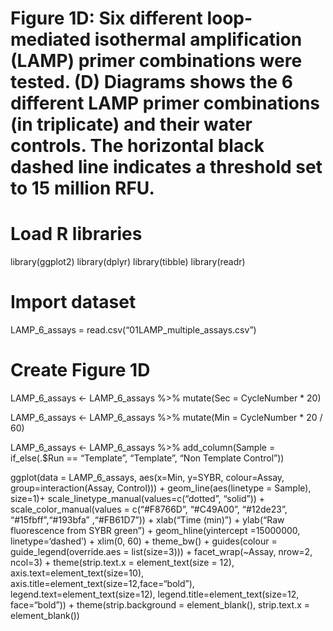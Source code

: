 # Figure 1D: Six different loop-mediated isothermal amplification (LAMP) primer combinations were tested. (D) Diagrams shows the 6 different LAMP primer combinations (in triplicate) and their water controls. The horizontal black dashed line indicates a threshold set to 15 million RFU. 

# Load R libraries

library(ggplot2)
library(dplyr)
library(tibble)
library(readr)


# Import dataset

LAMP_6_assays = read.csv("01LAMP_multiple_assays.csv")


# Create Figure 1D

LAMP_6_assays <- LAMP_6_assays %>% 
  mutate(Sec = CycleNumber * 20)

LAMP_6_assays <- LAMP_6_assays %>% 
  mutate(Min = CycleNumber * 20 / 60)

LAMP_6_assays <- LAMP_6_assays %>% 
  add_column(Sample = if_else(.$Run == "Template", "Template", "Non Template Control"))

ggplot(data = LAMP_6_assays, aes(x=Min, y=SYBR, colour=Assay, group=interaction(Assay, Control))) +
    geom_line(aes(linetype = Sample), size=1)+
    scale_linetype_manual(values=c("dotted", "solid")) +
    scale_color_manual(values = c("#F8766D", "#C49A00", "#12de23", "#15fbff","#193bfa" ,"#FB61D7")) +
    xlab("Time (min)") +
    ylab("Raw fluorescence from SYBR green") +
    geom_hline(yintercept =15000000, linetype='dashed') +
    xlim(0, 60) +
    theme_bw() +
    guides(colour = guide_legend(override.aes = list(size=3))) +
    facet_wrap(~Assay, nrow=2, ncol=3) +
    theme(strip.text.x = element_text(size = 12), axis.text=element_text(size=10),
        axis.title=element_text(size=12,face="bold"), legend.text=element_text(size=12), legend.title=element_text(size=12, face="bold")) +
    theme(strip.background = element_blank(), strip.text.x = element_blank())

